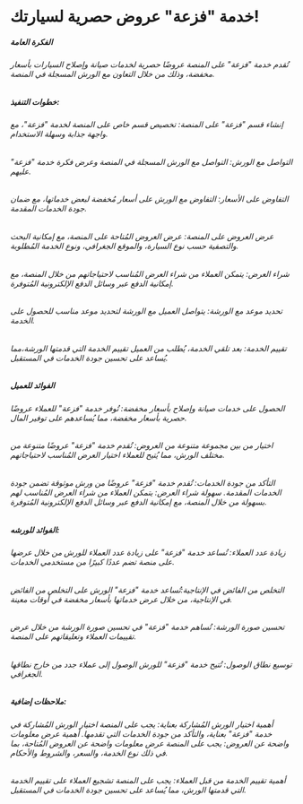 # خدمة "فزعة" عروض حصرية لسيارتك!

##### الفكرة العامة

###### تُقدم خدمة "فزعة" على المنصة عروضًا حصرية لخدمات صيانة وإصلاح السيارات بأسعار مخفضة، وذلك من خلال التعاون مع الورش المسجلة في المنصة.

##### خطوات التنفيذ:

###### إنشاء قسم "فزعة" على المنصة: تخصيص قسم خاص على المنصة لخدمة "فزعة"، مع واجهة جذابة وسهلة الاستخدام.

###### التواصل مع الورش: التواصل مع الورش المسجلة في المنصة وعرض فكرة خدمة "فزعة" عليهم.

###### التفاوض على الأسعار: التفاوض مع الورش على أسعار مُخفضة لبعض خدماتها، مع ضمان جودة الخدمات المقدمة.

###### عرض العروض على المنصة: عرض العروض المُتاحة على المنصة، مع إمكانية البحث والتصفية حسب نوع السيارة، والموقع الجغرافي، ونوع الخدمة المُطلوبة.

###### شراء العرض: يتمكن العملاء من شراء العرض المُناسب لاحتياجاتهم من خلال المنصة، مع إمكانية الدفع عبر وسائل الدفع الإلكترونية المُتوفرة.

###### تحديد موعد مع الورشة: يتواصل العميل مع الورشة لتحديد موعد مناسب للحصول على الخدمة.

###### تقييم الخدمة: بعد تلقي الخدمة، يُطلب من العميل تقييم الخدمة التي قدمتها الورشة،مما يُساعد على تحسين جودة الخدمات في المستقبل.

##### الفوائد للعميل

###### الحصول على خدمات صيانة وإصلاح بأسعار مخفضة: تُوفر خدمة "فزعة" للعملاء عروضًا حصرية بأسعار مخفضة، مما يُساعدهم على توفير المال.

###### اختيار من بين مجموعة متنوعة من العروض: تُقدم خدمة "فزعة" عروضًا متنوعة من مختلف الورش، مما يُتيح للعملاء اختيار العرض المُناسب لاحتياجاتهم.

###### التأكد من جودة الخدمات: تُقدم خدمة "فزعة" عروضًا من ورش موثوقة تضمن جودة الخدمات المقدمة. سهولة شراء العرض: يتمكن العملاء من شراء العرض المُناسب لهم بسهولة من خلال المنصة، مع إمكانية الدفع عبر وسائل الدفع الإلكترونية المُتوفرة.

##### الفوائد للورشه:

###### زيادة عدد العملاء: تُساعد خدمة "فزعة" على زيادة عدد العملاء للورش من خلال عرضها على منصة تضم عددًا كبيرًا من مستخدمي الخدمات.

###### التخلص من الفائض في الإنتاجية:تُساعد خدمة "فزعة" الورش على التخلص من الفائض في الإنتاجية، من خلال عرض خدماتها بأسعار مخفضة في أوقات معينة.

###### تحسين صورة الورشة: تُساهم خدمة "فزعة" في تحسين صورة الورشة من خلال عرض تقييمات العملاء وتعليقاتهم على المنصة.

###### توسيع نطاق الوصول: تُتيح خدمة "فزعة" للورش الوصول إلى عملاء جدد من خارج نطاقها الجغرافي.

##### ملاحظات إضافية:

###### أهمية اختيار الورش المُشاركة بعناية: يجب على المنصة اختيار الورش المُشاركة في خدمة "فزعة" بعناية، والتأكد من جودة الخدمات التي تقدمها. أهمية عرض معلومات واضحة عن العروض: يجب على المنصة عرض معلومات واضحة عن العروض المُتاحة، بما في ذلك نوع الخدمة، والسعر، والشروط والأحكام.

###### أهمية تقييم الخدمة من قبل العملاء: يجب على المنصة تشجيع العملاء على تقييم الخدمة التي قدمتها الورش، مما يُساعد على تحسين جودة الخدمات في المستقبل.
